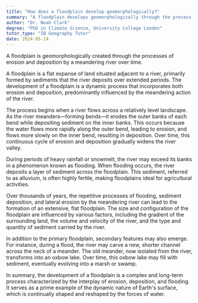 ```yaml
---
title: "How does a floodplain develop geomorphologically?"
summary: "A floodplain develops geomorphologically through the process of erosion and deposition by a meandering river over time."
author: "Dr. Noah Clark"
degree: "PhD in Climate Science, University College London"
tutor_type: "IB Geography Tutor"
date: 2024-05-14
---
```


A floodplain is geomorphologically created through the processes of erosion and deposition by a meandering river over time.

A floodplain is a flat expanse of land situated adjacent to a river, primarily formed by sediments that the river deposits over extended periods. The development of a floodplain is a dynamic process that incorporates both erosion and deposition, predominantly influenced by the meandering action of the river.

The process begins when a river flows across a relatively level landscape. As the river meanders—forming bends—it erodes the outer banks of each bend while depositing sediment on the inner banks. This occurs because the water flows more rapidly along the outer bend, leading to erosion, and flows more slowly on the inner bend, resulting in deposition. Over time, this continuous cycle of erosion and deposition gradually widens the river valley.

During periods of heavy rainfall or snowmelt, the river may exceed its banks in a phenomenon known as flooding. When flooding occurs, the river deposits a layer of sediment across the floodplain. This sediment, referred to as alluvium, is often highly fertile, making floodplains ideal for agricultural activities.

Over thousands of years, the repetitive processes of flooding, sediment deposition, and lateral erosion by the meandering river can lead to the formation of an extensive, flat floodplain. The size and configuration of the floodplain are influenced by various factors, including the gradient of the surrounding land, the volume and velocity of the river, and the type and quantity of sediment carried by the river.

In addition to the primary floodplain, secondary features may also emerge. For instance, during a flood, the river may carve a new, shorter channel across the neck of a meander. The old meander, now isolated from the river, transforms into an oxbow lake. Over time, this oxbow lake may fill with sediment, eventually evolving into a marsh or swamp.

In summary, the development of a floodplain is a complex and long-term process characterized by the interplay of erosion, deposition, and flooding. It serves as a prime example of the dynamic nature of Earth's surface, which is continually shaped and reshaped by the forces of water.
    